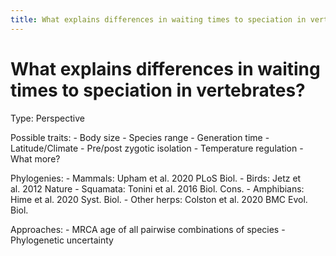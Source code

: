 ```yaml
---
title: What explains differences in waiting times to speciation in vertebrates?
---
```


# What explains differences in waiting times to speciation in vertebrates?

Type: Perspective

Possible traits:
- Body size
- Species range
- Generation time
- Latitude/Climate
- Pre/post zygotic isolation
- Temperature regulation
- What more?

Phylogenies:
- Mammals: Upham et al. 2020 PLoS Biol.
- Birds: Jetz et al. 2012 Nature
- Squamata: Tonini et al. 2016 Biol. Cons.
- Amphibians: Hime et al. 2020 Syst. Biol.
- Other herps: Colston et al. 2020 BMC Evol. Biol.

Approaches:
- MRCA age of all pairwise combinations of species
- Phylogenetic uncertainty
